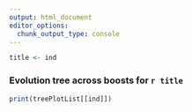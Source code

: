 ---
output: html_document
editor_options: 
  chunk_output_type: console
---



```{r}
title <- ind
```


### Evolution tree across boosts for `r title`

```{r}
print(treePlotList[[ind]])
```